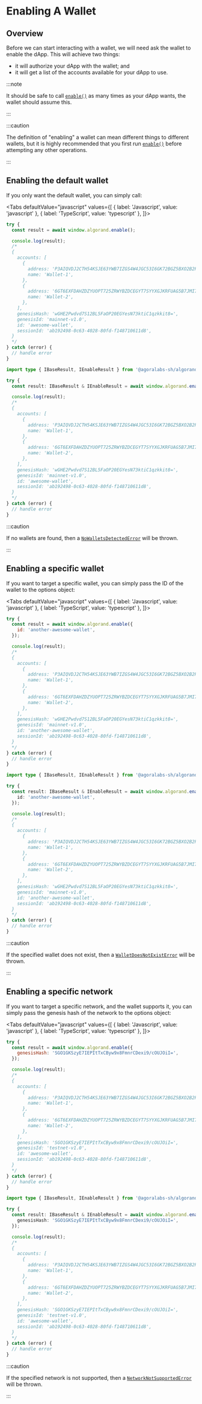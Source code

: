 
# Enabling A Wallet

<TOCInline
  maxHeadingLevel={4}
  toc={toc}
/>

## Overview

Before we can start interacting with a wallet, we will need ask the wallet to enable the dApp. This will achieve two things:

* it will authorize your dApp with the wallet; and
* it will get a list of the accounts available for your dApp to use.

:::note

It should be safe to call [`enable()`](../../api-reference/algorand-provider#enableoptions) as many times as your dApp wants, the wallet should assume this.

:::

:::caution

The definition of "enabling" a wallet can mean different things to different wallets, but it is highly recommended that you first run [`enable()`](../../api-reference/algorand-provider#enableoptions) before attempting any other operations.

:::

## Enabling the default wallet

If you only want the default wallet, you can simply call:

<Tabs
  defaultValue="javascript"
  values={[
    { label: 'Javascript', value: 'javascript' },
    { label: 'TypeScript', value: 'typescript' },
  ]}>
  <TabItem value="javascript">

```js
try {
  const result = await window.algorand.enable();

  console.log(result);
  /*
  {
    accounts: [
      {
        address: 'P3AIQVDJ2CTH54KSJE63YWB7IZGS4W4JGC53I6GK72BGZ5BXO2B2PS4M4U',
        name: 'Wallet-1',
      },
      {
        address: '6GT6EXFDAHZDZYUOPT725ZRWYBZDCEGYT7SYYXGJKRFUAG5B7JMI7DQRNQ',
        name: 'Wallet-2',
      },
    ],
    genesisHash: 'wGHE2Pwdvd7S12BL5FaOP20EGYesN73ktiC1qzkkit8=',
    genesisId: 'mainnet-v1.0',
    id: 'awesome-wallet',
    sessionId: 'ab192498-0c63-4028-80fd-f148710611d8',
  }
  */
} catch (error) {
  // handle error
}
```

  </TabItem>
  <TabItem value="typescript">

```typescript
import type { IBaseResult, IEnableResult } from '@agoralabs-sh/algorand-provider';

try {
  const result: IBaseResult & IEnableResult = await window.algorand.enable();

  console.log(result);
  /*
  {
    accounts: [
      {
        address: 'P3AIQVDJ2CTH54KSJE63YWB7IZGS4W4JGC53I6GK72BGZ5BXO2B2PS4M4U',
        name: 'Wallet-1',
      },
      {
        address: '6GT6EXFDAHZDZYUOPT725ZRWYBZDCEGYT7SYYXGJKRFUAG5B7JMI7DQRNQ',
        name: 'Wallet-2',
      },
    ],
    genesisHash: 'wGHE2Pwdvd7S12BL5FaOP20EGYesN73ktiC1qzkkit8=',
    genesisId: 'mainnet-v1.0',
    id: 'awesome-wallet',
    sessionId: 'ab192498-0c63-4028-80fd-f148710611d8',
  }
  */
} catch (error) {
  // handle error
}
```

  </TabItem>
</Tabs>

:::caution

If no wallets are found, then a [`NoWalletsDetectedError`](../../api-reference/errors#nowalletsdetectederror) will be thrown.

:::

## Enabling a specific wallet

If you want to target a specific wallet, you can simply pass the ID of the wallet to the options object:

<Tabs
  defaultValue="javascript"
  values={[
    { label: 'Javascript', value: 'javascript' },
    { label: 'TypeScript', value: 'typescript' },
  ]}>
  <TabItem value="javascript">

```js
try {
  const result = await window.algorand.enable({
    id: 'another-awesome-wallet',
  });

  console.log(result);
  /*
  {
    accounts: [
      {
        address: 'P3AIQVDJ2CTH54KSJE63YWB7IZGS4W4JGC53I6GK72BGZ5BXO2B2PS4M4U',
        name: 'Wallet-1',
      },
      {
        address: '6GT6EXFDAHZDZYUOPT725ZRWYBZDCEGYT7SYYXGJKRFUAG5B7JMI7DQRNQ',
        name: 'Wallet-2',
      },
    ],
    genesisHash: 'wGHE2Pwdvd7S12BL5FaOP20EGYesN73ktiC1qzkkit8=',
    genesisId: 'mainnet-v1.0',
    id: 'another-awesome-wallet',
    sessionId: 'ab192498-0c63-4028-80fd-f148710611d8',
  }
  */
} catch (error) {
  // handle error
}
```

  </TabItem>
  <TabItem value="typescript">

```typescript
import type { IBaseResult, IEnableResult } from '@agoralabs-sh/algorand-provider';

try {
  const result: IBaseResult & IEnableResult = await window.algorand.enable({
    id: 'another-awesome-wallet',
  });

  console.log(result);
  /*
  {
    accounts: [
      {
        address: 'P3AIQVDJ2CTH54KSJE63YWB7IZGS4W4JGC53I6GK72BGZ5BXO2B2PS4M4U',
        name: 'Wallet-1',
      },
      {
        address: '6GT6EXFDAHZDZYUOPT725ZRWYBZDCEGYT7SYYXGJKRFUAG5B7JMI7DQRNQ',
        name: 'Wallet-2',
      },
    ],
    genesisHash: 'wGHE2Pwdvd7S12BL5FaOP20EGYesN73ktiC1qzkkit8=',
    genesisId: 'mainnet-v1.0',
    id: 'another-awesome-wallet',
    sessionId: 'ab192498-0c63-4028-80fd-f148710611d8',
  }
  */
} catch (error) {
  // handle error
}
```

  </TabItem>
</Tabs>

:::caution

If the specified wallet does not exist, then a [`WalletDoesNotExistError`](../../api-reference/errors#walletdoesnotexisterror) will be thrown.

:::

## Enabling a specific network

If you want to target a specific network, and the wallet supports it, you can simply pass the genesis hash of the network to the options object:

<Tabs
  defaultValue="javascript"
  values={[
    { label: 'Javascript', value: 'javascript' },
    { label: 'TypeScript', value: 'typescript' },
  ]}>
  <TabItem value="javascript">

```js
try {
  const result = await window.algorand.enable({
    genesisHash: 'SGO1GKSzyE7IEPItTxCByw9x8FmnrCDexi9/cOUJOiI=',
  });

  console.log(result);
  /*
  {
    accounts: [
      {
        address: 'P3AIQVDJ2CTH54KSJE63YWB7IZGS4W4JGC53I6GK72BGZ5BXO2B2PS4M4U',
        name: 'Wallet-1',
      },
      {
        address: '6GT6EXFDAHZDZYUOPT725ZRWYBZDCEGYT7SYYXGJKRFUAG5B7JMI7DQRNQ',
        name: 'Wallet-2',
      },
    ],
    genesisHash: 'SGO1GKSzyE7IEPItTxCByw9x8FmnrCDexi9/cOUJOiI=',
    genesisId: 'testnet-v1.0',
    id: 'awesome-wallet',
    sessionId: 'ab192498-0c63-4028-80fd-f148710611d8',
  }
  */
} catch (error) {
  // handle error
}
```

  </TabItem>
  <TabItem value="typescript">

```typescript
import type { IBaseResult, IEnableResult } from '@agoralabs-sh/algorand-provider';

try {
  const result: IBaseResult & IEnableResult = await window.algorand.enable({
    genesisHash: 'SGO1GKSzyE7IEPItTxCByw9x8FmnrCDexi9/cOUJOiI=',
  });

  console.log(result);
  /*
  {
    accounts: [
      {
        address: 'P3AIQVDJ2CTH54KSJE63YWB7IZGS4W4JGC53I6GK72BGZ5BXO2B2PS4M4U',
        name: 'Wallet-1',
      },
      {
        address: '6GT6EXFDAHZDZYUOPT725ZRWYBZDCEGYT7SYYXGJKRFUAG5B7JMI7DQRNQ',
        name: 'Wallet-2',
      },
    ],
    genesisHash: 'SGO1GKSzyE7IEPItTxCByw9x8FmnrCDexi9/cOUJOiI=',
    genesisId: 'testnet-v1.0',
    id: 'awesome-wallet',
    sessionId: 'ab192498-0c63-4028-80fd-f148710611d8',
  }
  */
} catch (error) {
  // handle error
}
```

  </TabItem>
</Tabs>

:::caution

If the specified network is not supported, then a [`NetworkNotSupportedError`](../../api-reference/errors#networknotsupportederror) will be thrown.

:::
